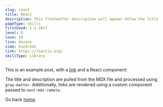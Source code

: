 ```yaml
---
slug: react
title: React
description: This frontmatter description will appear below the title
pageType: skills
firstUsed: 1-1-2017
level: 8
love: 10
live: dozens
side: hundreds
link: https://reactjs.org/
skillType: Library
---
```


This is an example post, with a [link](https://nextjs.org) and a React component:

The title and description are pulled from the MDX file and processed using `gray-matter`. Additionally, links are rendered using a custom component passed to `next-mdx-remote`.

Go back [home](/).
